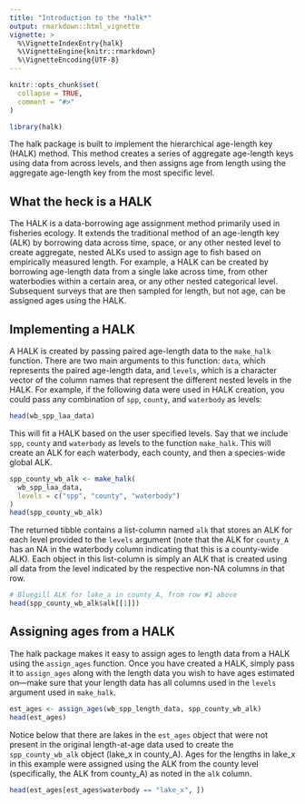 ```yaml
---
title: "Introduction to the *halk*"
output: rmarkdown::html_vignette
vignette: >
  %\VignetteIndexEntry{halk}
  %\VignetteEngine{knitr::rmarkdown}
  %\VignetteEncoding{UTF-8}
---
```


```r
knitr::opts_chunk$set(
  collapse = TRUE,
  comment = "#>"
)
```

```r
library(halk)
```

The halk package is built to implement the hierarchical age-length key (HALK) method.
This method creates a series of aggregate age-length keys using data from across levels,
and then assigns age from length using the aggregate age-length key from the most 
specific level.

## What the heck is a HALK

The HALK is a data-borrowing age assignment method primarily used in fisheries ecology. It extends the traditional method of an age-length key (ALK) by borrowing data across time, space, or any other nested level to create aggregate, nested ALKs used to assign age to fish based on empirically measured length. For example, a HALK can be created by borrowing age-length data from a single lake across time, from other waterbodies within a certain area, or any other nested categorical level. Subsequent surveys that are then sampled for length, but not age, can be assigned ages using the HALK.

## Implementing a HALK

A HALK is created by passing paired age-length data to the `make_halk` function. There are two main arguments to this function: `data`, which represents the paired age-length data, and `levels`, which is a character vector of the column names that represent the different nested levels in the HALK. For example, if the following data were used in HALK creation, you could pass any combination of `spp`, `county`, and `waterbody` as levels:

```r
head(wb_spp_laa_data)
```

This will fit a HALK based on the user specified levels. Say that we include `spp`, `county` and `waterbody` as levels to the function `make_halk`. This will create an ALK for each waterbody, each county, and then a species-wide global ALK.

```r
spp_county_wb_alk <- make_halk(
  wb_spp_laa_data, 
  levels = c("spp", "county", "waterbody")
)
head(spp_county_wb_alk)
```

The returned tibble contains a list-column named `alk` that stores an ALK for each level provided to the `levels` argument (note that the ALK for `county_A` has an NA in the waterbody column indicating that this is a county-wide ALK). Each object in this list-column is simply an ALK that is created using all data from the level indicated by the respective non-NA columns in that row.

```r
# Bluegill ALK for lake_a in county_A, from row #1 above
head(spp_county_wb_alk$alk[[1]])
```

## Assigning ages from a HALK

The halk package makes it easy to assign ages to length data from a HALK using the `assign_ages` function. Once you have created a HALK, simply pass it to `assign_ages` along with the length data you wish to have ages estimated on---make sure that your length data has all columns used in the `levels` argument used in `make_halk`.

```r
est_ages <- assign_ages(wb_spp_length_data, spp_county_wb_alk)
head(est_ages)
```

Notice below that there are lakes in the `est_ages` object that were not present in the original length-at-age data used to create the `spp_county_wb_alk` object (lake_x in county_A). 
Ages for the lengths in lake_x in this example were assigned using the ALK from the 
county level (specifically, the ALK from county_A) as noted in the `alk` column.

```r
head(est_ages[est_ages$waterbody == "lake_x", ])
```

